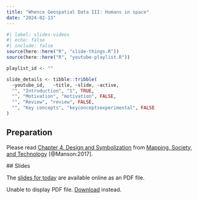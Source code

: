 ```yaml
---
title: "Whence Geospatial Data III: Humans in space"
date: "2024-02-13"
---
```


```r
#| label: slides-videos
#| echo: false
#| include: false
source(here::here("R", "slide-things.R"))
source(here::here("R", "youtube-playlist.R"))

playlist_id <- ""

slide_details <- tibble::tribble(
  ~youtube_id,   ~title, ~slide, ~active,
  "", "Introduction", "1", TRUE,
  "", "Motivation", "motivation", FALSE,
  "", "Review", "review", FALSE,
  "", "Key concepts", "keyconceptsexperimental", FALSE
)
```

## Preparation
Please read [Chapter 4. Design and Symbolization](https://open.lib.umn.edu/mapping/chapter/4-design-and-symbolization/){target="_blank"} from [Mapping, Society, and Technology](https://open.lib.umn.edu/mapping/){target="_blank"} [@Manson:2017].

<!-- ## Content -->

<!-- - Spheroids, Ellipsoids, and Geoids (Oh My!) -->
<!-- - Projecting Earth -->
<!-- - Scale -->
<!-- - Geodatabases (and friends!) -->

 ## Slides 

 The [slides for today](/slides/chaco_visibility.pdf){target="_blank"} are available online as an PDF file.

<object data="/slides/chaco_visibility.pdf" type="application/pdf" width="100%" height="500px">
<p>Unable to display PDF file. <a href="/slides/chaco_visibility.pdf">Download</a> instead.</p>
</object>

<!-- # ```{r show-slide-tabs, echo=FALSE, results="asis"}  -->
<!-- # slide_buttons("/slides/05-scales_of_measurement") -->
<!-- # # slide_tabs(slide_details, "/slides/01-slides.html") -->
<!-- # ``` -->

<!-- ```{r show-slides-xaringan, echo=FALSE} -->
<!-- xaringanExtra::embed_xaringan( -->
<!--   url = "/slides/05-scales_of_measurement.html", -->
<!--   ratio = "16:9" -->
<!-- ) -->
<!-- ``` -->

<!-- :::{.callout-tip} -->
<!-- **Fun fact**: If you type <kbd>?</kbd> (or <kbd>shift</kbd> + <kbd>/</kbd>) while going through the slides, you can see a list of slide-specific commands. -->
<!-- ::: -->
